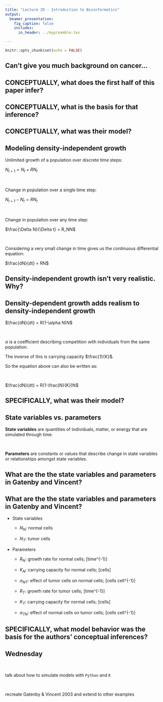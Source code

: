 ```yaml
---
title: "Lecture 20 - Introduction to Bioinformatics"
output: 
  beamer_presentation:
    fig_caption: false
    includes:
      in_header: ../mypreamble.tex

---
```


```r
knitr::opts_chunk$set(echo = FALSE)
```

## Can't give you much background on cancer...

## CONCEPTUALLY, what does the first half of this paper infer?

## CONCEPTUALLY, what is the basis for that inference?

## CONCEPTUALLY, what was their model?

## Modeling density-independent growth

Unlimited growth of a population over discrete time steps: 

$N_{t+1} = N_t + RN_t$

&nbsp;

Change in population over a single time step: 

$N_{t+1}-N_t = RN_t$

&nbsp;

Change in population over any time step: 

$\frac{\Delta N}{\Delta t} = R_NN$

&nbsp;

Considering a very small change in time gives us the continuous differential equation: 

$\frac{dN}{dt} = RN$

## Density-independent growth isn't very realistic. Why?

## Density-dependent growth adds realism to density-independent growth

$\frac{dN}{dt} = R(1-\alpha N)N$

&nbsp;

$\alpha$ is a coefficient describing competition with individuals from the same population. 

The inverse of this is carrying capacity $\frac{1}{K}$.

So the equation above can also be written as:

&nbsp;

$\frac{dN}{dt} = R(1-\frac{N}{K})N$

## SPECIFICALLY, what was their model?

## State variables vs. parameters

**State variables** are quantities of individuals, matter, or energy that are simulated through time.

&nbsp;

**Parameters** are constants or values that describe change in state variables or relationships amongst state variables.

## What are the the state variables and parameters in Gatenby and Vincent?

## What are the the state variables and parameters in Gatenby and Vincent?

- State variables

    + $N_N$: normal cells
    
    + $N_T$: tumor cells

- Parameters

    + $R_N$: growth rate for normal cells; [time^{-1}]

    + $K_N$: carrying capacity for normal cells; [cells]
    
    + $\alpha_{NT}$: effect of tumor cells on normal cells; [cells cell^{-1}]
    
    + $R_T$: growth rate for tumor cells; [time^{-1}]
    
    + $K_T$: carrying capacity for normal cells; [cells]
    
    + $\alpha_{TN}$: effect of normal cells on tumor cells; [cells cell^{-1}]

## SPECIFICALLY, what model behavior was the basis for the authors' conceptual inferences?


## Wednesday

&nbsp;

talk about how to simulate models with `Python` and `R`

&nbsp;

recreate Gatenby & Vincent 2003 and extend to other examples